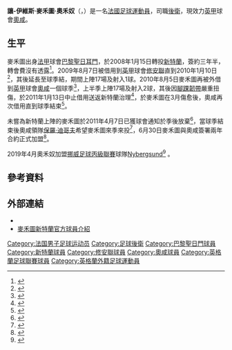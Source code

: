 {{noteTA|G1=足球|G2=EPL|G3=FAcup|G4=uefa
|T=zh-hans:让-伊维斯·姆沃托·奥沃诺; zh-hk:讓-伊維斯·麥禾圖·奧禾奴;
|1=zh-hans:让-伊维斯·姆沃托·奥沃诺; zh-hk:讓-伊維斯·麥禾圖·奧禾奴;
|2=zh-hans:让-伊维斯·姆沃托; zh-hk:讓-伊維斯·麥禾圖;
|3=zh-hans:奥沃诺; zh-hk:麥禾圖;
}}
{{Football player infobox
| playername          = 讓-伊維斯·麥禾圖<br>''Jean-Yves M'voto''
| image               = 
| fullname            = 讓-伊維斯·麥禾圖·奧禾奴
| dateofbirth         = {{birth date and age|1988|9|6|df=yes}}
| cityofbirth         = [[巴黎|巴黎]]
| countryofbirth      = [[法國|法國]]
| height              = {{height|m=1.93}} 
| currentclub         = [[奥尔德姆足球俱乐部|奧咸]]
| clubnumber          = 2
| position            = [[後衛_(足球)|後衛]]
| youthyears          = 2003-2005
| youthclubs          = [[巴黎聖日耳曼足球俱樂部|巴黎聖日耳門]]
| years1       = 2005–2008 |clubs1 = [[巴黎聖日耳曼足球俱樂部|巴黎聖日耳門]]    |caps1  = 0  |goals1  = 0
| years2       = 2008–2011 |clubs2 = [新特蘭足球會|新特蘭]]                    |caps2  = 0  |goals2  = 0
| years3       = 2009–2010 |clubs3 = → [[修安聯足球會|修安聯]] (外借)   |caps3  = 17 |goals3  = 1
| years4       = 2010–2011 |clubs4 = → [[奧咸足球會|奧咸]] (外借)   |caps4  = 27 |goals4  = 2
| years5       = 2011–2013 |clubs5 = [[奧咸足球會|奧咸]]          |caps5  = 78 |goals5  = 5
| years6       = 2013–2015 |clubs6 = [[班士利足球會|班士利]]                          |caps6  = 56 |goals6  = 2
| years7       = 2015–2016 |clubs7 = [[立頓奧連特足球會|奧連特]]                |caps7  = 8  |goals7  = 0
| years8       = 2016      |clubs8 = [[薩維斯沙比得哥什足球會|薩維斯沙]]                               |caps8  = 6  |goals8  = 0
| years9       = 2016–2017 |clubs9 = [[拉夫流浪足球會|拉夫流浪]]                  |caps9  = 34 |goals9  = 2
| years10      = 2017–2018 |clubs10 = [[鄧弗姆林體育足球會|鄧弗姆林體]] |caps10 = 13 |goals10 = 0
| years11      = 2019–     |clubs11 = [[Nybergsund_IL-Trysil|Nybergsund]]                |caps11 = 7  |goals11 = 1
| club-update  = 21:51, 13 June 2019 (UTC)
}}

'''讓-伊維斯·麥禾圖·奧禾奴'''（{{lang-fr|'''Jean-Yves M'voto Owono'''}}，{{bd|1988年|9月6日|catIdx=M'voto, Jean-Yves}}）是一名[[法國|法國]][[足球|足球]][[運動員|運動員]]，司職[[後衛_(足球)|後衛]]，現效力[[英甲|英甲]]球會[[奥尔德姆足球俱乐部|奧咸]]。

==生平==
麥禾圖出身[[法甲|法甲]]球會[[巴黎聖日耳曼足球俱樂部|巴黎聖日耳門]]，於2008年1月15日轉投[[桑德兰足球俱乐部|新特蘭]]，簽約三年半，轉會費沒有透露<ref>{{cite news |language=en |url=http://news.bbc.co.uk/sport2/hi/football/teams/s/sunderland/7189770.stm |title=Oldham Athletic secure defender Jean Yves Mvoto |publisher=''[[BBC_Sport|BBC Sport]]'' |date=2008-01-15 |accessdate=2011-07-01 |archive-date=2011-04-09 |archive-url=https://web.archive.org/web/20110409093036/http://news.bbc.co.uk/sport2/hi/football/teams/s/sunderland/7189770.stm |dead-url=no }}</ref>。2009年8月7日被借用到[[英格蘭足球甲級聯賽|英甲]]球會[[绍森德足球俱乐部|修安聯]]直到2010年1月10日<ref>{{cite news |language=en |url=http://www.skysports.com/story/0,19528,12875_5478704,00.html |title=Mvoto loaned to Shrimpers |publisher=Sky Sports |date=2009-08-07 |accessdate=2009-08-13 |archive-date=2009-08-10 |archive-url=https://web.archive.org/web/20090810120208/http://www.skysports.com/story/0,19528,12875_5478704,00.html |dead-url=no }}</ref>，其後延長至球季結，期間上陣17場及射入1球。2010年8月5日麥禾圖再被外借到[[英甲|英甲]]球會[[奥尔德姆足球俱乐部|奧咸]]一個球季<ref>{{cite news |language=en |url=http://www.safc.com/news/20100805/pair-head-out-on-loan_2256213_2112170 |title=Pair head out on loan |publisher=safc.com |date=2010-08-05 |accessdate=2011-01-24 |archive-date=2010-08-06 |archive-url=https://web.archive.org/web/20100806173322/http://www.safc.com/news/20100805/pair-head-out-on-loan_2256213_2112170 |dead-url=no }}</ref>，上半季上陣17場及射入2球，其後因[[腳踝|腳踝]][[韌帶|韌帶]]嚴重扭傷，於2011年1月13日中止借用送返新特蘭治理<ref>{{cite news |language=en |url=http://www.oldhamathletic.co.uk/page/NewsUpdate/0,,10337~2265875,00.html |title=AU REVOIR JEAN-YVES |publisher=''oldhamathletic.co.uk'' |date=2011-01-13 |accessdate=2011-01-24 |deadurl=yes |archiveurl=https://web.archive.org/web/20120908093136/http://www.oldhamathletic.co.uk/page/NewsUpdate/0,,10337~2265875,00.html |archivedate=2012-09-08 }}</ref>，於麥禾圖在3月傷愈後，奧咸再次借用直到球季結束<ref>{{cite news |language=en |url=http://www.oldhamathletic.co.uk/page/NewsUpdate/0,,10337~2319169,00.html |title=M'VOTO BACK AT LATICS |publisher=''oldhamathletic.co.uk'' |date=2011-03-18 |accessdate=2011-07-01 |deadurl=yes |archiveurl=https://web.archive.org/web/20120908095705/http://www.oldhamathletic.co.uk/page/NewsUpdate/0,,10337~2319169,00.html |archivedate=2012-09-08 }}</ref>。

未嘗為新特蘭上陣的麥禾圖於2011年4月7日已獲球會通知於季後放棄<ref>{{cite news |language=en |url=http://www.safc.com/news/20110407/sunderland-to-release-eight_2256213_2333480 |title=Sunderland to release eight |publisher=[[桑德兰足球俱乐部|''safc.com'']] |date=2011-04-07 |accessdate=2011-07-01 |archive-date=2011-04-10 |archive-url=https://web.archive.org/web/20110410220853/http://www.safc.com/news/20110407/sunderland-to-release-eight_2256213_2333480 |dead-url=no }}</ref>，當球季結束後奧咸領隊[[保羅·迪哥夫|保羅·迪哥夫]]希望麥禾圖來季來投<ref>{{cite news |language=en |url=http://news.bbc.co.uk/sport2/hi/football/teams/o/oldham_athletic/9476059.stm |title=Paul Dickov hopes Mvoto will return to Oldham Athletic |publisher=''[[BBC_Sport|BBC Sport]]'' |date=2011-05-05 |accessdate=2011-07-01 |archive-date=2011-05-10 |archive-url=https://web.archive.org/web/20110510135118/http://news.bbc.co.uk/sport2/hi/football/teams/o/oldham_athletic/9476059.stm |dead-url=no }}</ref>，6月30日麥禾圖與奧咸簽署兩年合約正式加盟<ref>{{cite news |language=en |url=http://news.bbc.co.uk/sport2/hi/football/teams/o/oldham_athletic/9526935.stm |title=Oldham Athletic secure defender Jean Yves Mvoto |publisher=''[[BBC_Sport|BBC Sport]]'' |date=2011-06-30 |accessdate=2011-07-01 |archive-date=2011-07-01 |archive-url=https://web.archive.org/web/20110701021424/http://news.bbc.co.uk/sport2/hi/football/teams/o/oldham_athletic/9526935.stm |dead-url=no }}</ref>。

2019年4月奧禾奴加盟[[挪威足球丙級聯賽|挪威足球丙級聯賽]]球隊[[Nybergsund_IL-Trysil|Nybergsund]]<ref>{{cite web |url=https://www.fotball.no/fotballdata/person/profil/?fiksId=3744869}}</ref>
。

==參考資料==
{{reflist}}

==外部連結==
*{{soccerbase|id=48500|name=麥禾圖}}
*[http://www.safc.com/team/?page_id=2623&player_id=200 麥禾圖新特蘭官方球員介紹]{{Wayback|url=http://www.safc.com/team/?page_id=2623&player_id=200 |date=20081217131131 }}

{{DEFAULTSORT:Mvoto, Jean-Yves}}
[[Category:法国男子足球运动员|Category:法国男子足球运动员]]
[[Category:足球後衛|Category:足球後衛]]
[[Category:巴黎聖日門球員|Category:巴黎聖日門球員]]
[[Category:新特蘭球員|Category:新特蘭球員]]
[[Category:修安聯球員|Category:修安聯球員]]
[[Category:奧咸球員|Category:奧咸球員]]
[[Category:英格蘭足球聯賽球員|Category:英格蘭足球聯賽球員]]
[[Category:英格蘭外籍足球運動員|Category:英格蘭外籍足球運動員]]